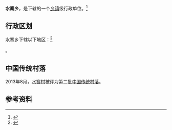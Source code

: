 {{中国乡级行政区|53/05/02/206/000}}

'''水寨乡'''，是{{PRC admin/fullname|53/05/02/206/000|3}}下辖的一个[[乡镇|乡镇]]级行政单位。<ref>{{PRC admin/ref sgc|{{PRC admin/parent|53/05/02/206/000}}}}</ref>

== 行政区划 ==

水寨乡下辖以下地区：<ref>{{PRC admin/ref sgc|53/05/02/206/000}}</ref>

{{PRC admin/children|53/05/02/206/000}}。

==中国传统村落==
2013年8月，[[水寨村|水寨村]]被评为第二批[[中国传统村落|中国传统村落]]。

== 参考资料 ==

{{reflist}}

{{行政区划小作品}}
{{PRC admin/navcat|53/05/02/206/000}}